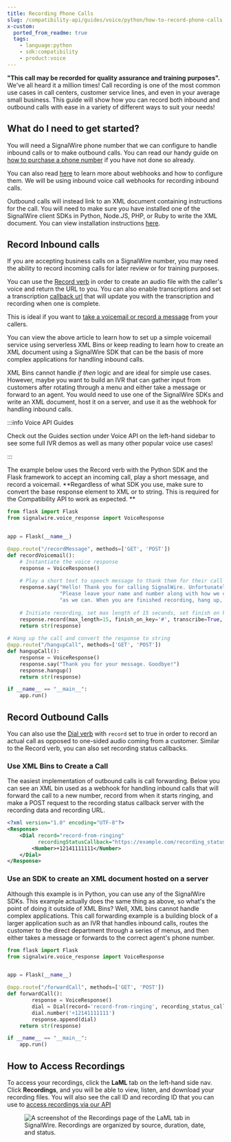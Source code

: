 ```yaml
---
title: Recording Phone Calls
slug: /compatibility-api/guides/voice/python/how-to-record-phone-calls
x-custom:
  ported_from_readme: true
  tags:
    - language:python
    - sdk:compatibility
    - product:voice
---
```



**"This call may be recorded for quality assurance and training purposes".** We've all heard it a million times! Call recording is one of the most common use cases in call centers, customer service lines, and even in your average small business. This guide will show how you can record both inbound and outbound calls with ease in a variety of different ways to suit your needs!

What do I need to get started?
------------------------------

You will need a SignalWire phone number that we can configure to handle inbound calls or to make outbound calls. You can read our handy guide on [how to purchase a phone number](/platform/phone-numbers/getting-started/buying-a-phone-number) if you have not done so already. 

You can also read [here](/platform/phone-numbers/guides/how-to-configure-your-webhook) to learn more about webhooks and how to configure them. We will be using inbound voice call webhooks for recording inbound calls. 

Outbound calls will instead link to an XML document containing instructions for the call. You will need to make sure you have installed one of the SignalWire client SDKs in Python, Node.JS, PHP, or Ruby to write the XML document. You can view installation instructions [here](/compatibility-api/sdks).

Record Inbound calls
--------------------

If you are accepting business calls on a SignalWire number, you may need the ability to record incoming calls for later review or for training purposes.

You can use the [Record verb](/compatibility-api/cxml/voice/record) in order to create an audio file with the caller's voice and return the URL to you. You can also enable transcriptions and set a transcription [callback url](/platform/phone-numbers/guides/how-to-configure-your-webhook#recording-status-callback) that will update you with the transcription and recording when one is complete.

This is ideal if you want to [take a voicemail or record a message](/voice/getting-started/how-to-set-up-voicemail) from your callers. 

You can view the above article to learn how to set up a simple voicemail service using serverless XML Bins or keep reading to learn how to create an XML document using a SignalWire SDK that can be the basis of more complex applications for handling inbound calls. 

XML Bins cannot handle _if then_ logic and are ideal for simple use cases. However, maybe you want to build an IVR that can gather input from customers after rotating through a menu and either take a message or forward to an agent. You would need to use one of the SignalWire SDKs and write an XML document, host it on a server, and use it as the webhook for handling inbound calls. 


:::info Voice API Guides

Check out the Guides section under Voice API on the left-hand sidebar to see some full IVR demos as well as many other popular voice use cases!

:::

The example below uses the Record verb with the Python SDK and the Flask framework to accept an incoming call, play a short message, and record a voicemail. **Regardless of what SDK you use, make sure to convert the base response element to XML or to string. This is required for the Compatibility API to work as expected. ** 

```python
from flask import Flask
from signalwire.voice_response import VoiceResponse


app = Flask(__name__)

@app.route("/recordMessage", methods=['GET', 'POST'])
def recordVoicemail():
  	# Instantiate the voice response 
    response = VoiceResponse()
    
    # Play a short text to speech message to thank them for their call and advise them to record a message.
    response.say("Hello! Thank you for calling SignalWire. Unfortunately, we are not able to take your call at this time."
                 "Please leave your name and number along with how we can help after the beep, and we will get back to you as soon"
                 "as we can. When you are finished recording, hang up, or press the pound key.")
    
    # Initiate recording, set max length of 15 seconds, set finish on key to the pound key, and set transcribe to true.  
    response.record(max_length=15, finish_on_key='#', transcribe=True,  action="/hangupCall")
    return str(response)
  
# Hang up the call and convert the response to string
@app.route("/hangupCall", methods=['GET', 'POST'])
def hangupCall():
    response = VoiceResponse()
    response.say("Thank you for your message. Goodbye!")
    response.hangup()
    return str(response)

if __name__ == "__main__":
    app.run()
```

Record Outbound Calls
---------------------

You can also use the [Dial verb](/compatibility-api/cxml/voice/dial) with `record` set to true in order to record an actual call as opposed to one-sided audio coming from a customer. Similar to the Record verb, you can also set recording status callbacks.

### Use XML Bins to Create a Call

The easiest implementation of outbound calls is call forwarding. Below you can see an XML bin used as a webhook for handling inbound calls that will forward the call to a new number, record from when it starts ringing, and make a POST request to the recording status callback server with the recording data and recording URL. 

```xml
<?xml version="1.0" encoding="UTF-8"?>
<Response>
    <Dial record="record-from-ringing"
          recordingStatusCallback="https://example.com/recording_status">
        <Number>+12141111111</Number>
    </Dial>
</Response>
```

### Use an SDK to create an XML document hosted on a server

Although this example is in Python, you can use any of the SignalWire SDKs. This example actually does the same thing as above, so what's the point of doing it outside of XML Bins? Well, XML bins cannot handle complex applications. This call forwarding example is a building block of a larger application such as an IVR that handles inbound calls, routes the customer to the direct department through a series of menus, and then either takes a message or forwards to the correct agent's phone number. 

```python
from flask import Flask
from signalwire.voice_response import VoiceResponse


app = Flask(__name__)

@app.route("/forwardCall", methods=['GET', 'POST'])
def forwardCall():
		response = VoiceResponse()
		dial = Dial(record='record-from-ringing', recording_status_callback='https://example.com/recording_status')
		dial.number('+12141111111')
		response.append(dial)
    return str(response)

if __name__ == "__main__":
    app.run()
```

How to Access Recordings
------------------------

To access your recordings, click the **LaML** tab on the left-hand side nav. Click **Recordings**, and you will be able to view, listen, and download your recording files. You will also see the call ID and recording ID that you can use to [access recordings via our API](/rest/compatibility-api/endpoints/retrieve-recording)

<figure>
  <img className="img-800" src={require("./77e869d-277409a-Screen_Shot_2021-08-10_at_2.58.18_PM.webP").default} alt="A screenshot of the Recordings page of the LaML tab in SignalWire. Recordings are organized by source, duration, date, and status." />
</figure>

